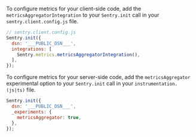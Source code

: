 To configure metrics for your client-side code, add the `metricsAggregatorIntegration` to your `Sentry.init` call in your `sentry.client.config.js` file.

```JavaScript
// sentry.client.config.js
Sentry.init({
  dsn: '___PUBLIC_DSN___',
  integrations: [
    Sentry.metrics.metricsAggregatorIntegration(),
  ],
});
```

To configure metrics for your server-side code, add the `metricsAggregator` experimental option to your `Sentry.init` call in your `instrumentation.(js|ts)` file.

```JavaScript
Sentry.init({
  dsn: '___PUBLIC_DSN___',
  _experiments: {
    metricsAggregator: true,
  },
});
```
